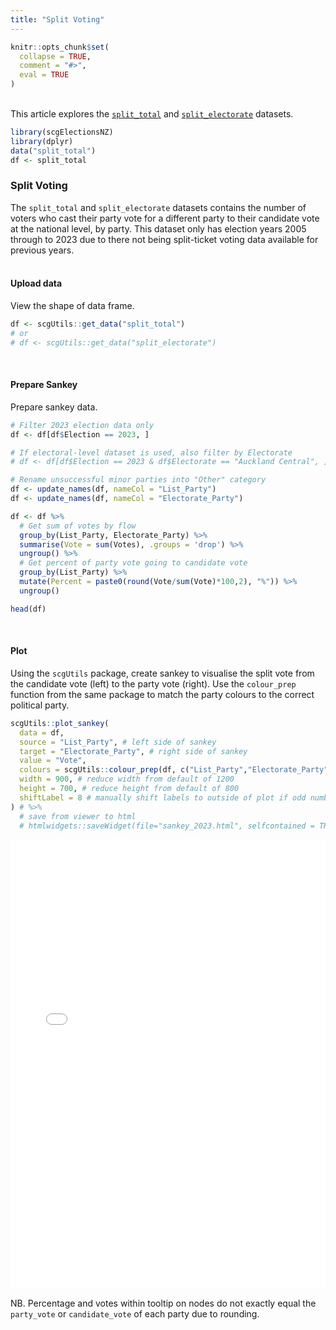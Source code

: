 ```yaml
---
title: "Split Voting"
---
```

```{=html}
<style>
  .content p {
    margin-top: 30px !important;
  }

  details {
    margin-bottom: 40px;
  }
</style>
```
```r
knitr::opts_chunk$set(
  collapse = TRUE,
  comment = "#>",
  eval = TRUE
)
```
<br>
This article explores the [`split_total`](https://sarahcgall.github.io/scgElectionsNZ/reference/split_total.html) and [`split_electorate`](https://sarahcgall.github.io/scgElectionsNZ/reference/split_electorate.html) datasets.
<br>

```r
library(scgElectionsNZ)
library(dplyr)
data("split_total")
df <- split_total
```
### Split Voting
The `split_total` and `split_electorate` datasets contains the number of voters who cast their party vote for a different party to their candidate vote at the national level, by party. This dataset only has election years 2005 through to 2023 due to there not being split-ticket voting data available for previous years.
<br>
<br>

#### Upload data
View the shape of data frame.
```r
df <- scgUtils::get_data("split_total")
# or
# df <- scgUtils::get_data("split_electorate")
```
<br>

#### Prepare Sankey
Prepare sankey data.
```r
# Filter 2023 election data only
df <- df[df$Election == 2023, ]

# If electoral-level dataset is used, also filter by Electorate
# df <- df[df$Election == 2023 & df$Electorate == "Auckland Central", ]

# Rename unsuccessful minor parties into "Other" category
df <- update_names(df, nameCol = "List_Party")
df <- update_names(df, nameCol = "Electorate_Party")

df <- df %>%
  # Get sum of votes by flow
  group_by(List_Party, Electorate_Party) %>%
  summarise(Vote = sum(Votes), .groups = 'drop') %>%
  ungroup() %>%
  # Get percent of party vote going to candidate vote
  group_by(List_Party) %>%
  mutate(Percent = paste0(round(Vote/sum(Vote)*100,2), "%")) %>%
  ungroup()

head(df)
```
<br>

#### Plot
Using the `scgUtils` package, create sankey to visualise the split vote from the candidate vote (left) to the party vote (right). Use the `colour_prep` function from the same package to match the party colours to the correct political party.
```r
scgUtils::plot_sankey(
  data = df,
  source = "List_Party", # left side of sankey
  target = "Electorate_Party", # right side of sankey
  value = "Vote",
  colours = scgUtils::colour_prep(df, c("List_Party","Electorate_Party"), pal_name = "polNZ"),
  width = 900, # reduce width from default of 1200
  height = 700, # reduce height from default of 800
  shiftLabel = 8 # manually shift labels to outside of plot if odd number of parties on each side
) # %>%
  # save from viewer to html
  # htmlwidgets::saveWidget(file="sankey_2023.html", selfcontained = TRUE)
```
````{=html}
<iframe width="100%" height="720"
  src="img/sankey_2023.html"
  frameborder="0"
  allowfullscreen></iframe>
````
NB. Percentage and votes within tooltip on nodes do not exactly equal the `party_vote` or `candidate_vote` of each party due to rounding.
